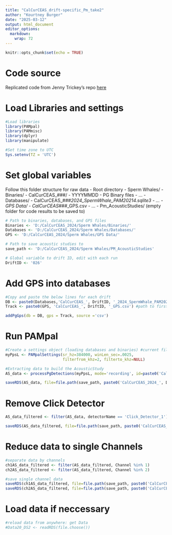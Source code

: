 ```yaml
---
title: "CalCurCEAS_drift-specific_Pm_take2"
author: "Kourtney Burger"
date: "2025-03-12"
output: html_document
editor_options: 
  markdown: 
    wrap: 72
---
```


```r
knitr::opts_chunk$set(echo = TRUE)
```

# Code source

Replicated code from Jenny Trickey's repo
[here](https://github.com/jtrickey86/SpermWhale_DASBR/blob/main/HICEAS_2023/HICEAS23_drift-specific_Pm.Rmd)

# Load Libraries and settings

```r
#Load libraries
library(PAMpal)
library(PAMmisc)
library(dplyr)
library(manipulate)

#Set time zone to UTC
Sys.setenv(TZ = 'UTC')
```

# Set global variables

Follow this folder structure for raw data - Root directory - Sperm
Whales/ - Binaries/ - CalCurCEAS\_###/ - YYYYMMDD - PG Binary files -
... - Databases/ - CalCurCEAS\_###*2024_SpermWhale_PAM20214.sqlite3 -
... - GPS Data/ - CalCurCEAS*###\_GPS.csv - ... - Pm_AcousticStudies/
(empty folder for code results to be saved to)

```r
# Path to binaries, databases, and GPS files
Binaries <- 'D:/CalCurCEAS_2024/Sperm Whales/Binaries/'
Databases <- 'D:/CalCurCEAS_2024/Sperm Whales/Databases/'
GPS <- 'D:/CalCurCEAS_2024/Sperm Whales/GPS Data/'

# Path to save acoustic studies to
save_path <- 'D:/CalCurCEAS_2024/Sperm Whales/PM_AcousticStudies'

# Global variable to drift ID, edit with each run
DriftID <- '026'
```

# Add GPS into databases

```r
#Copy and paste the below lines for each drift
DB <- paste0(Databases,'CalCurCEAS_', DriftID, '_2024_SpermWhale_PAM20214.sqlite3') #path to first deployment database
Track <- paste0(GPS, 'CalCurCEAS_', DriftID, '_GPS.csv') #path to first deployment GPS csv

addPgGps(db = DB, gps = Track, source ='csv')
```

# Run PAMpal

```r
#Create a settings object (loading databases and binaries) #current filter setting is for Pm data
myPpsL <- PAMpalSettings(sr_hz=384000, winLen_sec=.0025,
                         filterfrom_khz=2, filterto_khz=NULL)

#Extracting data to build the AcousticStudy
AS_data <- processPgDetections(myPpsL, mode='recording', id=paste0('CalCurCEAS_2024_', DriftID)) 

saveRDS(AS_data, file=file.path(save_path, paste0('CalCurCEAS_2024_', DriftID, '.rdata')))
```

# Remove Click Detector

```r
AS_data_filtered <- filter(AS_data, detectorName == 'Click_Detector_1') 

saveRDS(AS_data_filtered, file=file.path(save_path, paste0('CalCurCEAS_2024_', DriftID, '_Filtered.rdata')))
```

# Reduce data to single Channels

```r
#separate data by channels
ch1AS_data_filtered <- filter(AS_data_filtered, Channel %in% 1)
ch2AS_data_filtered <- filter(AS_data_filtered, Channel %in% 2)

#save single channel data
saveRDS(ch1AS_data_filtered, file=file.path(save_path, paste0('CalCurCEAS_2024_', DriftID, '_ch1.rdata')))
saveRDS(ch2AS_data_filtered, file=file.path(save_path, paste0('CalCurCEAS_2024_', DriftID, '_ch2.rdata')))
```

# Load data if neccessary

```r
#reload data from anywhere: get Data
#Data20_DS2 <- readRDS(file.choose())
```
